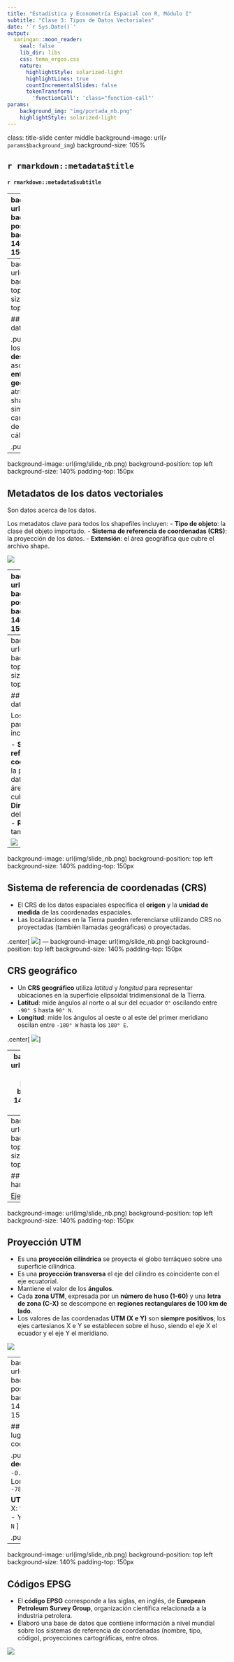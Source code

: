 ```yaml
---
title: "Estadística y Econometría Espacial con R, Módulo I"
subtitle: "Clase 3: Tipos de Datos Vectoriales"  
date: '`r Sys.Date()`'
output:
  xaringan::moon_reader:
    seal: false
    lib_dir: libs
    css: tema_ergos.css
    nature:
      highlightStyle: solarized-light
      highlightLines: true
      countIncrementalSlides: false
      tokenTransform:
        'functionCall': 'class="function-call"'
params: 
    background_img: "img/portada_nb.png"
    highlightStyle: solarized-light
---
```


class: title-slide center middle
background-image: url(`r params$background_img`)
background-size: 105%

## `r rmarkdown::metadata$title`
#### `r rmarkdown::metadata$subtitle`

---
background-image: url(img/slide_nb.png)
background-position: top left
background-size: 140%
padding-top: 150px


## Shapefile 

Los datos geoespaciales en formato vectorial suelen almacenarse en formato `shapefile`.

.pull-left[
**Obligatorios**
- `.shp` datos geométricos.
- `.shx` índice posicional de los datos geométricos.
- `.dbf` almacena atributos de cada *shape*.

**Opcionales**
- `.prj` texto plano que describre la *proyección*.
- `.sbn` y `.sbx` índices espaciales.
]

.pull-right[
![](https://pestrisk.org/wp-content/uploads/2021/03/shp-icon.jpeg)
]

---
background-image: url(img/slide_nb.png)
background-position: top left
background-size: 140%
padding-top: 150px

## Atributos de los datos vectoriales

.pull-left[
- Son todos los **datos descriptivos** asociados a **entidades geográficas**.
- Los atributos de un shapefile son similares a los campos o columnas de una hoja de cálculo. 
]

.pull-right[
![](https://raw.githubusercontent.com/NEONScience/NEON-Data-Skills/dev-aten/graphics/vector-general/Attribute_Table.png)
]


---
background-image: url(img/slide_nb.png)
background-position: top left
background-size: 140%
padding-top: 150px

## Metadatos de los datos vectoriales

Son datos acerca de los datos.

Los metadatos clave para todos los shapefiles incluyen:
- **Tipo de objeto**: la clase del objeto importado.
- **Sistema de referencia de coordenadas (CRS)**: la proyección de los datos.
- **Extensión**: el área geográfica que cubre el archivo shape.

![](https://datacarpentry.org/organization-geospatial/fig/dc-spatial-raster/spatial_extent.png)

---
background-image: url(img/slide_nb.png)
background-position: top left
background-size: 140%
padding-top: 150px


## GeoTIFF

- Los datos ráster suelen presentarse en formato `GeoTIFF`.
- Es una imagen con **referencia espacial** relacionada con el mundo real.
- Su extensión es `.tif`.

.center[
![](https://gsp.humboldt.edu/OLM_2019/Lessons/GIS/04%20CreatingSpatialData/Images/rasterdatamodel.png)
]
---
background-image: url(img/slide_nb.png)
background-position: top left
background-size: 140%
padding-top: 150px

## Metadatos de los datos raster 

Los metadatos clave para los raster incluyen:

- **Sistema de referencia de coordenadas (CRS)**: la proyección de los datos.
- **Extensión**: el área geográfica que cubre el raster.
- **Dimensión**: el tamaño del archivo en pixeles. 
- **Resolución**: el tamaño de cada pixel. 

![](https://raw.githubusercontent.com/NEONScience/NEON-Data-Skills/main/graphics/raster-general/raster_resolution.png)

---
background-image: url(img/slide_nb.png)
background-position: top left
background-size: 140%
padding-top: 150px

## Sistema de referencia de coordenadas (CRS)

- El CRS de los datos espaciales especifica el **origen** y la **unidad de medida** de las coordenadas espaciales. 
- Las localizaciones en la Tierra pueden referenciarse utilizando CRS no proyectadas (también llamadas geográficas) o proyectadas. 

.center[
![](https://www.earthdatascience.org/images/earth-analytics/spatial-data/spatial-projection-transformations-crs.png)
]
---
background-image: url(img/slide_nb.png)
background-position: top left
background-size: 140%
padding-top: 150px

## CRS  geográfico

- Un **CRS  geográfico** utiliza *latitud* y *longitud* para representar ubicaciones en la superficie elipsoidal tridimensional de la Tierra. 
- **Latitud**: mide ángulos al norte o al sur del ecuador `0°` oscilando entre `-90° S` hasta `90° N`.
- **Longitud**: mide los ángulos al oeste o al este del primer meridiano oscilan entre `-180° W` hasta los `180° E`.

.center[
![](https://blogger.googleusercontent.com/img/b/R29vZ2xl/AVvXsEiTSfchtZVdYytGavEo5t2P2Ky0VSi8glhfzu8Fy7H4_Wu2uLq4ii95rWsyHP09d3QGaL60ev6cTkcVFE1V3xkUv0DanspVsdHCdTgGXIjZCZLPlPd1YwfqU0FYaSfBx_IrPC3MndHHYlZI/s1600/latitudylongitud.gif)
]

---
background-image: url(img/slide_nb.png)
background-position: top left
background-size: 140%
padding-top: 150px

## CRS proyectado

- Un **CRS proyectado** utiliza *coordenadas cartesianas* para referenciar una ubicación en una representación bidimensional de la Tierra.
- Todas las **proyecciones** producen alguna **distorsión** de la superficie terrestre y no pueden conservar simultáneamente todas las propiedades de **área, dirección, forma y distancia**.

![](https://i0.wp.com/ensedeciencia.com/wp-content/uploads/2023/09/Copia-de-C-EdCiencia-P-2023-09-29T152154.082.jpg?resize=800%2C451&ssl=1)

---
background-image: url(img/slide_nb.png)
background-position: top left
background-size: 140%
padding-top: 150px

## Los mapas que han visto están mal 

[Ejemplo revelador](https://www.thetruesize.com/)


---
background-image: url(img/slide_nb.png)
background-position: top left
background-size: 140%
padding-top: 150px

## Proyección UTM 

- Es una **proyección cilíndrica** se proyecta el globo terráqueo sobre una superficie cilíndrica.
- Es una **proyección transversa** el eje del cilindro es coincidente con el eje ecuatorial.
- Mantiene el valor de los **ángulos**.
- Cada **zona UTM**, expresada por un **número de huso (1-60)** y una **letra de zona (C-X)** se descompone en **regiones rectangulares de 100 km de lado**.
- Los valores de las coordenadas **UTM (X e Y)** son **siempre positivos**; los ejes cartesianos X e Y se establecen sobre el huso, siendo el eje X el ecuador y el eje Y el meridiano.

![](https://upload.wikimedia.org/wikipedia/commons/thumb/7/73/Mercator_projection_Square.JPG/800px-Mercator_projection_Square.JPG)

---
background-image: url(img/slide_nb.png)
background-position: top left
background-size: 140%
padding-top: 150px


## ¿Cómo se ve un lugar en distintas coordenadas?

.pull-left[
**Grados decimales**
- Latitud: `-0.2298500`  
- Longitud: `-78.5249500`

**UTM**
- Zona: `17S`
- X: `775495.16544253 E`  
- Y: `9974570.7854669 N`
]

.pull-right[
![](https://www.shutterstock.com/image-photo/view-el-panecillo-center-quito-600nw-535492369.jpg)
]

---
background-image: url(img/slide_nb.png)
background-position: top left
background-size: 140%
padding-top: 150px

## Códigos EPSG

- El **código EPSG** corresponde a las siglas, en inglés, de **European Petroleum Survey Group**, organización científica relacionada a la industria petrolera. 
- Elaboró una base de datos que contiene información a nivel mundial sobre los sistemas de referencia de coordenadas (nombre, tipo, código), proyecciones cartográficas, entre otros.

![](https://i0.wp.com/www.hakankocaman.com/wp-content/uploads/ImageEPSGlogo.gif?fit=960%2C720&ssl=1)
